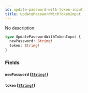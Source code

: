 ```yaml
---
id: update-password-with-token-input
title: UpdatePasswordWithTokenInput
---
```


No description

```graphql
type UpdatePasswordWithTokenInput {
  newPassword: String!
  token: String!
}
```

### Fields

#### `newPassword` ([`String!`](/graphql/scalars/string))

#### `token` ([`String!`](/graphql/scalars/string))

